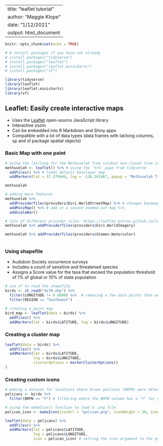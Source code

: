 

---
title: "leaflet tutorial"
author: "Maggie Klope"
date: "1/12/2021"
output: html_document
---

```r
knitr::opts_chunk$set(echo = TRUE)

# # install packages if you have not already
# install.packages("tidyverse")
# install.packages("leaflet")
# install.packages("leaflet.minicharts")
# install.packages("sf")

library(tidyverse)
library(leaflet)
library(leaflet.minicharts)
library(sf)

```

## Leaflet: Easily create interactive maps

- Uses the [Leaflet](https://leafletjs.com/index.html) open-source JavaScript library
- Interactive zoom
- Can be embedded into R Markdown and Shiny apps
- Compatible with a lot of data types (data frames with lat/long columns, sp and sf package spatial objects)

### Basic Map with one point
```r

# Using the lat/long for the Methuselah Tree (oldest non-clonal tree in the world!)
methuselah <- leaflet() %>% # using the '%>%' pipe from tidyverse
  addTiles() %>% # loads default baselayer map
  addMarkers(lat = 37.379444, lng = -118.161667, popup = "Methuselah Tree") # popup will add a small window that appear over the point

methuselah

# adding more features
methuselah %>% 
  addProviderTiles(providers$Esri.WorldStreetMap) %>% # changes basemap
  addMiniMap() %>% # add in a second zoomed out map %>% 
  addScaleBar()

# lots of different privider tiles: https://leaflet-extras.github.io/leaflet-providers/preview/
methuselah %>% addProviderTiles(providers$Esri.WorldImagery)

methuselah %>% addProviderTiles(providers$Stamen.Watercolor)
  
```

### Using shapefile

- Audubon Society occurrence surveys
- Includes a count of sensitive and threatened species
- Assigns a Score value for the taxa that exceed the population threshold of 1% of global or 10% of state population

```r

# use sf to read the shapefile
birds <- st_read("ds78.shp") %>% 
  filter(LONGITUDE != 0.0000) %>%  # removing a few data points that were missing lat/long
  filter(REGION == "Southwest")

# creating a point map
bird_map <- leaflet(data = birds) %>% 
  addTiles() %>% 
  addMarkers(lat = birds$LATITUDE, lng = birds$LONGITUDE)

```

### Creating a cluster map
```r
leaflet(data = birds) %>%
  addTiles() %>%
  addMarkers(lat = birds$LATITUDE, 
             lng = birds$LONGITUDE,
             clusterOptions = markerClusterOptions()
)

```

### Creating custom icons
```r

# making a dataset for locations where brown pelicans (BRPN) were detected
pelicans <- birds %>% 
  filter(BRPN == "Y") # filtering where the BRPN column has a "Y" for yes

# using the makeIcon() function to load a .png file
pelican_icon <- makeIcon(iconUrl = "pelican.png", iconHeight = 20, iconWidth = 20)

leaflet(data = pelicans) %>% 
  addTiles() %>% 
  addMarkers(lat = pelicans$LATITUDE, 
             lng = pelicans$LONGITUDE, 
             icon = pelican_icon) # setting the icon argument to the png that we loaded

```

